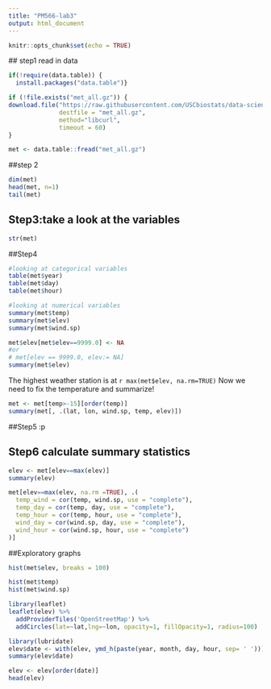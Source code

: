 ```yaml
---
title: "PM566-lab3"
output: html_document
---
```


```r
knitr::opts_chunk$set(echo = TRUE)
```

 ## step1 read in data
```r

if(!require(data.table)) {
  install.packages("data.table")}

if (!file.exists("met_all.gz")) {
download.file("https://raw.githubusercontent.com/USCbiostats/data-science-data/master/02_met/met_all.gz", 
              destfile = "met_all.gz", 
              method="libcurl", 
              timeout = 60)
}

met <- data.table::fread("met_all.gz")
```
 
 ##step 2 
```r
dim(met)
head(met, n=1)
tail(met)
```
 
## Step3:take a look at the variables
```r
str(met)
```


##Step4 
```r
#looking at categorical variables
table(met$year)
table(met$day)
table(met$hour)
```

```r
#looking at numerical variables
summary(met$temp)
summary(met$elev)
summary(met$wind.sp)
```

```r
met$elev[met$elev==9999.0] <- NA
#or
# met[elev == 9999.0, elev:= NA]
summary(met$elev)
```

The highest weather station is at `r max(met$elev, na.rm=TRUE)` 
Now we need to fix the temperature and summarize!

```r
met <- met[temp>-15][order(temp)]
summary(met[, .(lat, lon, wind.sp, temp, elev)])
```
##Step5
:p

## Step6 calculate summary statistics
```r
elev <- met[elev==max(elev)]
summary(elev)
```

```r
met[elev==max(elev, na.rm =TRUE), .(
  temp_wind = cor(temp, wind.sp, use = "complete"),
  temp_day = cor(temp, day, use = "complete"),
  temp_hour = cor(temp, hour, use = "complete"),
  wind_day = cor(wind.sp, day, use = "complete"),
  wind_hour = cor(wind.sp, hour, use = "complete")
)]
```

##Exploratory graphs

```r
hist(met$elev, breaks = 100)
```
```r
hist(met$temp)
hist(met$wind.sp)

```

```r
library(leaflet)
leaflet(elev) %>%
  addProviderTiles('OpenStreetMap') %>% 
  addCircles(lat=~lat,lng=~lon, opacity=1, fillOpacity=1, radius=100)
```
```r
library(lubridate)
elev$date <- with(elev, ymd_h(paste(year, month, day, hour, sep= ' ')))
summary(elev$date)
```
```r
elev <- elev[order(date)]
head(elev)
```


